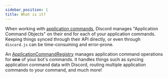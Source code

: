 ```yaml
---
sidebar_position: 1
title: What is it?
---
```


When working with [application commands][discord-application-command-docs], Discord manages "Application Command
Objects" on their end for each of your application commands. Keeping things synced through their API directly, or even
through `discord.js` can be time-consuming and error-prone.

An [ApplicationCommandRegistry][application-command-registry] manages application command operations for **one** of your
bot's commands. It handles things such as syncing application command data with Discord, routing multiple application
commands to your command, and much more!

[application-command-registry]: ../../../../Documentation/api-framework/classes/ApplicationCommandRegistry
[discord-application-command-docs]: https://discord.com/developers/docs/interactions/application-commands
